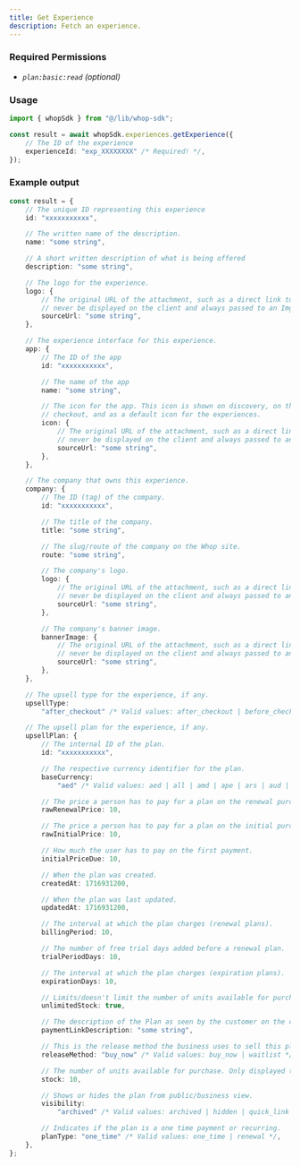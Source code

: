 ```yaml
---
title: Get Experience
description: Fetch an experience.
---
```



### Required Permissions
 - _`plan:basic:read` (optional)_

### Usage

```typescript
import { whopSdk } from "@/lib/whop-sdk";

const result = await whopSdk.experiences.getExperience({
	// The ID of the experience
	experienceId: "exp_XXXXXXXX" /* Required! */,
});

```

### Example output

```typescript
const result = {
	// The unique ID representing this experience
	id: "xxxxxxxxxxx",

	// The written name of the description.
	name: "some string",

	// A short written description of what is being offered
	description: "some string",

	// The logo for the experience.
	logo: {
		// The original URL of the attachment, such as a direct link to S3. This should
		// never be displayed on the client and always passed to an Imgproxy transformer.
		sourceUrl: "some string",
	},

	// The experience interface for this experience.
	app: {
		// The ID of the app
		id: "xxxxxxxxxxx",

		// The name of the app
		name: "some string",

		// The icon for the app. This icon is shown on discovery, on the product page, on
		// checkout, and as a default icon for the experiences.
		icon: {
			// The original URL of the attachment, such as a direct link to S3. This should
			// never be displayed on the client and always passed to an Imgproxy transformer.
			sourceUrl: "some string",
		},
	},

	// The company that owns this experience.
	company: {
		// The ID (tag) of the company.
		id: "xxxxxxxxxxx",

		// The title of the company.
		title: "some string",

		// The slug/route of the company on the Whop site.
		route: "some string",

		// The company's logo.
		logo: {
			// The original URL of the attachment, such as a direct link to S3. This should
			// never be displayed on the client and always passed to an Imgproxy transformer.
			sourceUrl: "some string",
		},

		// The company's banner image.
		bannerImage: {
			// The original URL of the attachment, such as a direct link to S3. This should
			// never be displayed on the client and always passed to an Imgproxy transformer.
			sourceUrl: "some string",
		},
	},

	// The upsell type for the experience, if any.
	upsellType:
		"after_checkout" /* Valid values: after_checkout | before_checkout | only_in_whop */,

	// The upsell plan for the experience, if any.
	upsellPlan: {
		// The internal ID of the plan.
		id: "xxxxxxxxxxx",

		// The respective currency identifier for the plan.
		baseCurrency:
			"aed" /* Valid values: aed | all | amd | ape | ars | aud | bam | bgn | bhd | bob | brl | bsd | btc | cad | chf | clp | cop | crc | czk | dkk | dop | dzd | egp | etb | eth | eur | gbp | ghs | gmd | gtq | gyd | hkd | huf | idr | ils | inr | jmd | jod | jpy | kes | khr | krw | kwd | lkr | mad | mdl | mga | mkd | mnt | mop | mur | mxn | myr | nad | ngn | nok | nzd | omr | pen | php | pkr | pln | pyg | qar | ron | rsd | rub | rwf | sar | sek | sgd | thb | tnd | try | ttd | twd | tzs | usd | uyu | uzs | vnd | xcd | xof | zar */,

		// The price a person has to pay for a plan on the renewal purchase.
		rawRenewalPrice: 10,

		// The price a person has to pay for a plan on the initial purchase.
		rawInitialPrice: 10,

		// How much the user has to pay on the first payment.
		initialPriceDue: 10,

		// When the plan was created.
		createdAt: 1716931200,

		// When the plan was last updated.
		updatedAt: 1716931200,

		// The interval at which the plan charges (renewal plans).
		billingPeriod: 10,

		// The number of free trial days added before a renewal plan.
		trialPeriodDays: 10,

		// The interval at which the plan charges (expiration plans).
		expirationDays: 10,

		// Limits/doesn't limit the number of units available for purchase.
		unlimitedStock: true,

		// The description of the Plan as seen by the customer on the checkout page.
		paymentLinkDescription: "some string",

		// This is the release method the business uses to sell this plan.
		releaseMethod: "buy_now" /* Valid values: buy_now | waitlist */,

		// The number of units available for purchase. Only displayed to authorized actors
		stock: 10,

		// Shows or hides the plan from public/business view.
		visibility:
			"archived" /* Valid values: archived | hidden | quick_link | visible */,

		// Indicates if the plan is a one time payment or recurring.
		planType: "one_time" /* Valid values: one_time | renewal */,
	},
};

```
